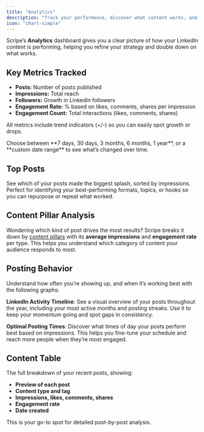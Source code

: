 ```yaml
---
title: "Analytics"
description: "Track your performance, discover what content works, and optimize your LinkedIn strategy with data that’s actually useful."
icon: "chart-simple"
---
```


Scripe’s **Analytics** dashboard gives you a clear picture of how your LinkedIn content is performing, helping you refine your strategy and double down on what works.

## Key Metrics Tracked

- **Posts:** Number of posts published
- **Impressions:** Total reach
- **Followers:** Growth in LinkedIn followers
- **Engagement Rate:** % based on likes, comments, shares per impression
- **Engagement Count:** Total interactions (likes, comments, shares)

All metrics include trend indicators (\+/-) so you can easily spot growth or drops.

<Tip>
  Choose between **7 days, 30 days, 3 months, 6 months, 1 year**, or a **custom date range** to see what’s changed over time.
</Tip>

## Top Posts

See which of your posts made the biggest splash, sorted by impressions. Perfect for identifying your best-performing formats, topics, or hooks so you can repurpose or repeat what worked.

## Content Pillar Analysis

Wondering which kind of post drives the most results? Scripe breaks it down by [content pillars](/content-strategy/content-pillars) with its **average impressions** and **engagement rate** per type. This helps you understand which category of content your audience responds to most.

## Posting Behavior

Understand how often you’re showing up, and when it’s working best with the following graphs:

**LinkedIn Activity Timeline**: See a visual overview of your posts throughout the year, including your most active months and posting streaks. Use it to keep your momentum going and spot gaps in consistency.

**Optimal Posting Times**: Discover what times of day your posts perform best based on impressions. This helps you fine-tune your schedule and reach more people when they’re most engaged.

## Content Table

The full breakdown of your recent posts, showing:

- **Preview of each post**
- **Content type and tag**
- **Impressions, likes, comments, shares**
- **Engagement rate**
- **Date created**

This is your go-to spot for detailed post-by-post analysis.